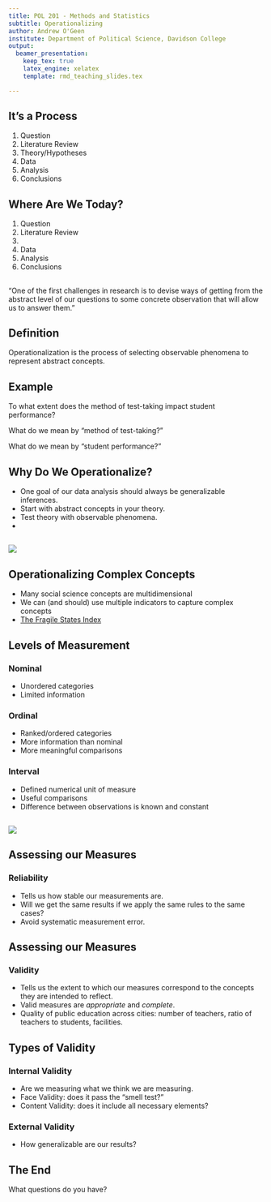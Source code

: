```yaml
---
title: POL 201 - Methods and Statistics
subtitle: Operationalizing
author: Andrew O'Geen
institute: Department of Political Science, Davidson College
output: 
  beamer_presentation:
    keep_tex: true
    latex_engine: xelatex
    template: rmd_teaching_slides.tex

---
```


## It's a Process
 
 1. Question
 2. Literature Review
 3. Theory/Hypotheses
 4. Data
 5. Analysis
 6. Conclusions

## Where Are We Today?

 1. Question
 2. Literature Review
 3. \textcolor{red}{Theory/Hypotheses}
 4. Data
 5. Analysis
 6. Conclusions

## {.c}

"One of the first challenges in research is to devise ways of getting from the abstract level of our questions to some concrete observation that will allow us to answer them."


## Definition

Operationalization is the process of selecting observable phenomena to represent abstract concepts.

## Example

To what extent does the method of test-taking impact student performance?
  
What do we mean by "method of test-taking?"
  
What do we mean by "student performance?"


## Why Do We Operationalize?

  - One goal of our data analysis should always be generalizable inferences.
  - Start with abstract concepts in your theory.
  - Test theory with observable phenomena.
  - \textcolor{red}{Operationalization connects theory with observation}

## {.c}

![](images/operationalizeBasic.png)

## Operationalizing Complex Concepts

 - Many social science concepts are multidimensional
 - We can (and should) use multiple indicators to capture complex concepts
 - [The Fragile States Index](http://fundforpeace.org/fsi/indicators/)

## Levels of Measurement

### Nominal
 - Unordered categories
 - Limited information
 
### Ordinal
 - Ranked/ordered categories
 - More information than nominal
 - More meaningful comparisons
 
### Interval
 - Defined numerical unit of measure
 - Useful comparisons
 - Difference between observations is known and constant

## {.c}

![](images/operationalizeDetail.png)

## Assessing our Measures
### Reliability

 - Tells us how stable our measurements are.
 - Will we get the same results if we apply the same rules to the same cases?
 - Avoid systematic measurement error.
 
## Assessing our Measures
### Validity

 - Tells us the extent to which our measures correspond to the concepts they are intended to reflect.
 - Valid measures are _appropriate_ and _complete_.
 - Quality of public education across cities: number of teachers, ratio of teachers to students, facilities.
 
## Types of Validity
### Internal Validity

 - Are we measuring what we think we are measuring.
 - Face Validity: does it pass the "smell test?"
 - Content Validity: does it include all necessary elements?
 
### External Validity

 - How generalizable are our results?

## The End {.c}
\centering
What questions do you have?


